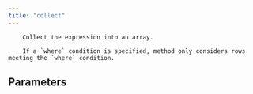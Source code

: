 ```yaml
---
title: "collect"
---
```


        Collect the expression into an array.

        If a `where` condition is specified, method only considers rows meeting the `where` condition.
        

## Parameters
<ParamField body="where" type="BooleanValue | None" required="false" >
</ParamField>
